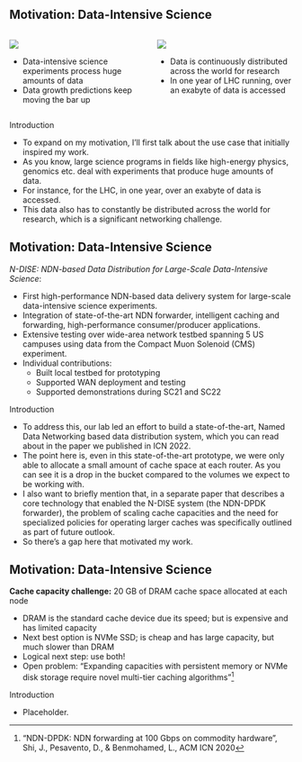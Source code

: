## Motivation: Data-Intensive Science {.smaller}

::: columns
::: {.column width="50%"}
![](images/data_plot.svg)

-  Data-intensive science experiments process huge amounts of data
-  Data growth predictions keep moving the bar up

:::
::: {.column width="50%"}
![](images/lhcopen_data.svg)

-  Data is continuously distributed across the world for research
-  In one year of LHC running, over an exabyte of data is accessed

:::
:::

::: {.footer}
Introduction
:::

::: {.notes}
- To expand on my motivation, I'll first talk about the use case that initially inspired my work.
- As you know, large science programs in fields like high-energy physics, genomics etc. deal with experiments that produce huge amounts of data.
- For instance, for the LHC, in one year, over an exabyte of data is accessed.
- This data also has to constantly be distributed across the world for research, which is a significant networking challenge.
:::

## Motivation: Data-Intensive Science {.smaller}

*N-DISE: NDN-based Data Distribution for Large-Scale Data-Intensive Science*:

::: {.incremental}
-   First high-performance NDN-based data delivery system for large-scale data-intensive science experiments.
-   Integration of state-of-the-art NDN forwarder, intelligent caching and forwarding, high-performance consumer/producer applications.
-   Extensive testing over wide-area network testbed spanning 5 US campuses using data from the Compact Muon Solenoid (CMS) experiment.
-   Individual contributions:
    - Built local testbed for prototyping
    - Supported WAN deployment and testing
    - Supported demonstrations during SC21 and SC22
:::

::: {.footer}
Introduction
:::

::: {.notes}
- To address this, our lab led an effort to build a state-of-the-art, Named Data Networking based data distribution system, which you can read about in the paper we published in ICN 2022.
- The point here is, even in this state-of-the-art prototype, we were only able to allocate a small amount of cache space at each router. As you can see it is a drop in the bucket compared to the volumes we expect to be working with.
- I also want to briefly mention that, in a separate paper that describes a core technology that enabled the N-DISE system (the NDN-DPDK forwarder), the problem of scaling cache capacities and the need for specialized policies for operating larger caches was specifically outlined as part of future outlook.
- So there's a gap here that motivated my work.
:::

## Motivation: Data-Intensive Science {.smaller}

**Cache capacity challenge:** 20 GB of DRAM cache space allocated at each node

::: {.incremental}
-   DRAM is the standard cache device due its speed; but is expensive and has limited capacity
-   Next best option is NVMe SSD; is cheap and has large capacity, but much slower than DRAM
-   Logical next step: use both! 
-   Open problem: "Expanding capacities with persistent memory or NVMe disk storage require novel multi-tier caching algorithms"[^ndndpdk]
:::

[^ndndpdk]: "NDN-DPDK: NDN forwarding at 100 Gbps on commodity hardware", Shi, J., Pesavento, D., & Benmohamed, L., ACM ICN 2020

::: {.footer}
Introduction
:::

::: {.notes}
- Placeholder.
:::
